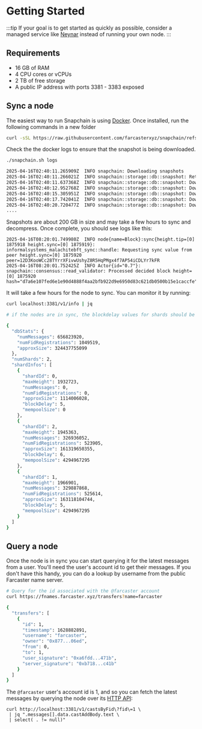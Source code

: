 # Getting Started

:::tip
If your goal is to get started as quickly as possible, consider a managed service like [Neynar](https://neynar.com/) instead of running your own node.
:::

## Requirements

- 16 GB of RAM
- 4 CPU cores or vCPUs
- 2 TB of free storage
- A public IP address with ports 3381 - 3383 exposed

## Sync a node

The easiest way to run Snapchain is using [Docker](https://www.docker.com/get-started/). Once installed, run the following commands in a new folder


``` bash
curl -sSL https://raw.githubusercontent.com/farcasterxyz/snapchain/refs/heads/main/scripts/snapchain-bootstrap.sh | bash
```

Check the the docker logs to ensure that the snapshot is being downloaded. 

```bash
./snapchain.sh logs

2025-04-16T02:40:11.265909Z  INFO snapchain: Downloading snapshots
2025-04-16T02:40:11.266021Z  INFO snapchain::storage::db::snapshot: Retrieving metadata from https://pub-d352dd8819104a778e20d08888c5a661.r2.dev/FARCASTER_NETWORK_MAINNET/1/latest.json
2025-04-16T02:40:11.637368Z  INFO snapchain::storage::db::snapshot: Downloading zipped snapshot chunk chunk_0001.bin
2025-04-16T02:40:12.952768Z  INFO snapchain::storage::db::snapshot: Downloading zipped snapshot chunk chunk_0002.bin
2025-04-16T02:40:15.305951Z  INFO snapchain::storage::db::snapshot: Downloading zipped snapshot chunk chunk_0003.bin
2025-04-16T02:40:17.742041Z  INFO snapchain::storage::db::snapshot: Downloading zipped snapshot chunk chunk_0004.bin
2025-04-16T02:40:20.720477Z  INFO snapchain::storage::db::snapshot: Downloading zipped snapshot chunk chunk_0005.bin
....
```

Snapshots are about 200 GB in size and may take a few hours to sync and decompress. Once complete, you should see logs like this: 

```
2025-04-16T08:20:01.749980Z  INFO node{name=Block}:sync{height.tip=[0] 1875918 height.sync=[0] 1875919}: informalsystems_malachitebft_sync::handle: Requesting sync value from peer height.sync=[0] 1875920 peer=12D3KooWCc28TYrrXFivwUshyZ8R5HqPMgx4f7AP54iCDLYr7kFR
2025-04-16T08:20:01.752425Z  INFO Actor{id="0.7"}: snapchain::consensus::read_validator: Processed decided block height=[0] 1875920 hash="d7a6e107fed6e1e90d4888f4aa2bfb922d9e6950d83c621db0500b15e1caccfe"
```

It will take a few hours for the node to sync. You can monitor it by running:

``` bash
curl localhost:3381/v1/info | jq

# if the nodes are in sync, the blockdelay values for shards should be in the single digits.

{
  "dbStats": {
    "numMessages": 656823920,
    "numFidRegistrations": 1049519,
    "approxSize": 324437755099
  },
  "numShards": 2,
  "shardInfos": [
    {
      "shardId": 0,
      "maxHeight": 1932723,
      "numMessages": 0,
      "numFidRegistrations": 0,
      "approxSize": 1114006028,
      "blockDelay": 5,
      "mempoolSize": 0
    },
    {
      "shardId": 2,
      "maxHeight": 1945363,
      "numMessages": 326936052,
      "numFidRegistrations": 523905,
      "approxSize": 161319650355,
      "blockDelay": 6,
      "mempoolSize": 4294967295
    },
    {
      "shardId": 1,
      "maxHeight": 1966901,
      "numMessages": 329887868,
      "numFidRegistrations": 525614,
      "approxSize": 163118104744,
      "blockDelay": 5,
      "mempoolSize": 4294967295
    }
  ]
}

```

## Query a node

Once the node is in sync you can start querying it for the latest messages from a user. You'll need the user's account id to get their messages. If you don't have this handy, you can do a lookup by username from the public Farcaster name server. 

```bash
# Query for the id associated with the @farcaster account
curl https://fnames.farcaster.xyz/transfers?name=farcaster

{
  "transfers": [
    {
      "id": 1,
      "timestamp": 1628882891,
      "username": "farcaster",
      "owner": "0x877...06ed",
      "from": 0,
      "to": 1,
      "user_signature": "0xa6fdd...471b",
      "server_signature": "0xb718...c41b"
    }
  ]
}
```

The `@farcaster` user's account id is 1, and so you can fetch the latest messages by querying the node over its [HTTP API](/reference/httpapi/httpapi):

```
curl http://localhost:3381/v1/castsByFid\?fid\=1 \
 | jq ".messages[].data.castAddBody.text \
 | select( . != null)"
```
